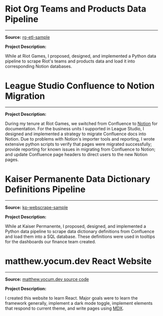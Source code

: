 # Riot Org Teams and Products Data Pipeline

---

**Source:** <a href="https://github.com/platonicLiquid/rg-etl-sample" target="\_blank">rg-etl-sample</a>

**Project Description:**

While at Riot Games, I proposed, designed, and implemented a Python
data pipeline to scrape Riot's teams and products data and load it
into corresponding Notion databases.

# League Studio Confluence to Notion Migration

---

**Project Description:**

During my tenure at Riot Games, we switched from Confluence to <a href="https://notion.so" target="_blank">Notion</a>
for documentation. For the business units I supported in League
Studio, I designed and implemented a strategy to migrate Confluence
docs into Notion. Due to problems with Notion's importer tools and
reporting, I wrote extensive python scripts to verify that pages
were migrated successfully; provide reporting for known issues in
migrating from Confluence to Notion; and update Confluence page
headers to direct users to the new Notion pages.

# Kaiser Permanente Data Dictionary Definitions Pipeline

---

**Source:** <a href="https://github.com/platonicLiquid/kp-webscrape-sample/blob/main/webscrape_example.py"
target="\_blank"> kp-webscrape-sample</a>

**Project Description:**

While at Kaiser Permanente, I proposed, designed, and implemented a
Python data pipeline to scrape data dictionary definitions from
Confluence and load them into a SQL database. These definitions were
used in tooltips for the dashboards our finance team created.

# matthew.yocum.dev React Website

---

**Source:** <a href="https://github.com/platonicLiquid/personal-website" target="_blank">matthew.yocum.dev source code</a>

**Project Description:**

I created this website to learn React. Major goals were to learn the
framework generally, implement a dark mode toggle, implement
elements that respond to current theme, and write pages using <a href="https://mdxjs.com" target="blank">MDX</a>.
